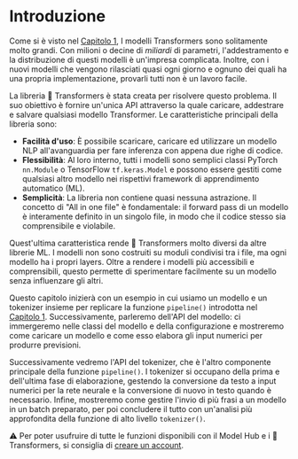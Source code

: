 # Introduzione

Come si è visto nel [Capitolo 1](/course/chapter1),  I modelli Transformers sono solitamente molto grandi.
Con milioni o decine di *miliardi* di parametri, l'addestramento e la distribuzione di questi modelli è un'impresa complicata.
Inoltre, con i nuovi modelli che vengono rilasciati quasi ogni giorno e ognuno dei quali ha una propria implementazione, provarli tutti non è un lavoro facile.

La libreria 🤗 Transformers è stata creata per risolvere questo problema. Il suo obiettivo è fornire un'unica API attraverso la quale caricare, addestrare e salvare qualsiasi modello Transformer. Le caratteristiche principali della libreria sono:

- **Facilità d'uso**: È possibile scaricare, caricare ed utilizzare un modello NLP all'avanguardia per fare inferenza con appena due righe di codice.
- **Flessibilità**: Al loro interno, tutti i modelli sono semplici classi PyTorch `nn.Module` o TensorFlow `tf.keras.Model` e possono essere gestiti come qualsiasi altro modello nei rispettivi framework di apprendimento automatico (ML).
- **Semplicità**: La libreria non contiene quasi nessuna astrazione. Il concetto di "All in one file" è fondamentale: il forward pass di un modello è interamente definito in un singolo file, in modo che il codice stesso sia comprensibile e violabile.

Quest'ultima caratteristica rende 🤗 Transformers molto diversi da altre librerie ML. I modelli non sono costruiti su moduli condivisi tra i file, ma ogni modello ha i propri layers. Oltre a rendere i modelli più accessibili e comprensibili, questo permette di sperimentare facilmente su un modello senza influenzare gli altri.

Questo capitolo inizierà con un esempio in cui usiamo un modello e un tokenizer insieme per replicare la funzione `pipeline()` introdotta nel [Capitolo 1](/course/chapter1). Successivamente, parleremo dell'API del modello: ci immergeremo nelle classi del modello e della configurazione e mostreremo come caricare un modello e come esso elabora gli input numerici per produrre previsioni.

Successivamente vedremo l'API del tokenizer, che è l'altro componente principale della funzione `pipeline()`. I tokenizer si occupano della prima e dell'ultima fase di elaborazione, gestendo la conversione da testo a input numerici per la rete neurale e la conversione di nuovo in testo quando è necessario. Infine, mostreremo come gestire l'invio di più frasi a un modello in un batch preparato, per poi concludere il tutto con un'analisi più approfondita della funzione di alto livello `tokenizer()`.

<Tip>
⚠️ Per poter usufruire di tutte le funzioni disponibili con il Model Hub e i 🤗 Transformers, si consiglia di <a href="https://huggingface.co/join">creare un account</a>.
</Tip>